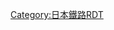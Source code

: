 {{Routemap|inline=<includeonly>yes</includeonly>|collapse=yes|title=橫川線|title-bg=#ed8095|title-color=white|map=
\uBHF(R)g!~HUBa\~~M12・Y1~~[[十日市町停留場|十日市町]]（江波方向）
uBHF(R)gq!~HUBaq\uABZgr+r!~HUBtr\~~M12・Y1~~[[十日市町停留場|十日市町]]（廣島站方向）~~←[[廣島電鐵本線|本線]]↑
\uBHF(L)f!~HUBe\~~Y1~~[[十日市町停留場|十日市町]]（橫川方向）
\uBHF\~~Y2~~[[寺町停留場|寺町]]
\uBHF\~~Y3~~[[別院前停留場|別院前]]
\uhKRZWae\~~ ~~{{Translink|ja|横川新橋|橫川新橋}}~~{{Translink|ja|天満川 (広島県)|天滿川 (廣島縣)|天滿川}}
\uBHF\~~Y4~~[[橫川一丁目停留場|橫川一丁目]]
\uÜST\~~ ~~渡線
\uKBHFe!~HUBa\~~Y5~~[[橫川站 (廣島縣)|橫川站]]
STRq\BHFq!~HUBe\ABZq+r~~ ~~[[西日本旅客鐵道|JR西]]：←[[山陽本線]]→／[[可部線]]↓
|bottom={{navbar|橫川線RDT}}
}}<noinclude>{{rdt intro|[[橫川線]]}}
[[Category:日本鐵路RDT]]

</noinclude>